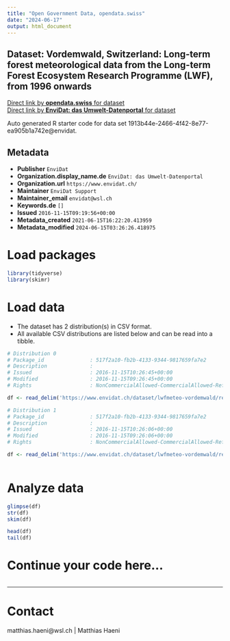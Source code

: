 ```yaml
---
title: "Open Government Data, opendata.swiss"
date: "2024-06-17"
output: html_document
---
```


## Dataset: Vordemwald, Switzerland: Long-term forest meteorological data from the Long-term Forest Ecosystem Research Programme (LWF), from 1996 onwards



[Direct link by **opendata.swiss** for dataset](https://opendata.swiss/de/dataset/vordemwald-switzerland-long-term-forest-meteorological-data-from-the-long-term-forest-ecosystem)<br>
[Direct link by **EnviDat: das Umwelt-Datenportal** for dataset](https://www.envidat.ch/#/metadata/lwfmeteo-vordemwald)

Auto generated R starter code for data set 1913b44e-2466-4f42-8e77-ea905b1a742e@envidat.

## Metadata

- **Publisher** `EnviDat`
- **Organization.display_name.de** `EnviDat: das Umwelt-Datenportal`
- **Organization.url** `https://www.envidat.ch/`
- **Maintainer** `EnviDat Support`
- **Maintainer_email** `envidat@wsl.ch`
- **Keywords.de** `[]`
- **Issued** `2016-11-15T09:19:56+00:00`
- **Metadata_created** `2021-06-15T16:22:20.413959`
- **Metadata_modified** `2024-06-15T03:26:26.418975`


# Load packages

```r

library(tidyverse)
library(skimr)

```

# Load data

-   The dataset has 2 distribution(s) in CSV format.
-   All available CSV distributions are listed below and can be read into a tibble.

```r

# Distribution 0
# Package_id               : 517f2a10-fb2b-4133-9344-9817659fa7e2
# Description              : 
# Issued                   : 2016-11-15T10:26:45+00:00
# Modified                 : 2016-11-15T09:26:45+00:00
# Rights                   : NonCommercialAllowed-CommercialAllowed-ReferenceRequired

df <- read_delim('https://www.envidat.ch/dataset/lwfmeteo-vordemwald/resource/0bcc97be-7e6f-4b06-8f3f-fc382a4cb8a9')

# Distribution 1
# Package_id               : 517f2a10-fb2b-4133-9344-9817659fa7e2
# Description              : 
# Issued                   : 2016-11-15T10:26:06+00:00
# Modified                 : 2016-11-15T09:26:06+00:00
# Rights                   : NonCommercialAllowed-CommercialAllowed-ReferenceRequired

df <- read_delim('https://www.envidat.ch/dataset/lwfmeteo-vordemwald/resource/b5dd1154-f59a-4e56-9aba-1e59816a339a')



```

# Analyze data

```r

glimpse(df)
str(df)
skim(df)

head(df)
tail(df)

```

# Continue your code here...

```r

```

------------------------------------------------------------------------

# Contact

matthias.haeni@wsl.ch | Matthias Haeni
